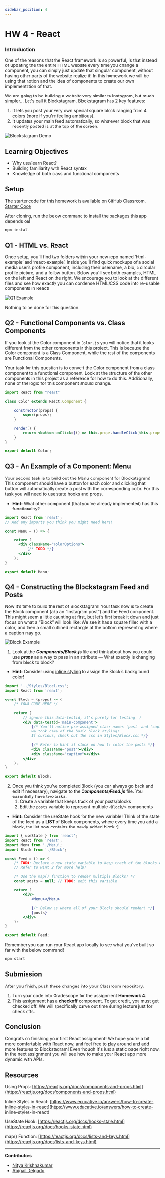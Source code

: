 ```yaml
---
sidebar_position: 4
---
```


# HW 4 - React
### Introduction

One of the reasons that the React framework is so powerful, is that instead of updating the the entire HTML website every time you change a component, you can simply just update that singular component, without having other parts of the website realize it! In this homework we will be using that notion and the idea of components to create our own implementation of that.

We are going to be building a website very similar to Instagram, but much simpler... Let's call it Blockstagram. Blockstagram has 2 key features: 

1. It lets you post your very own special square block ranging from 4 colors (more if you're feeling ambitious).
2. It updates your main feed automatically, so whatever block that was recently posted is at the top of the screen.

![Blockstagram Demo](../assets/Assignment4/demo.gif)

## Learning Objectives

- Why use/learn React?
- Building familiarity with React syntax
- Knowledge of both class and functional components

## Setup

The starter code for this homework is available on GitHub Classroom.
[Starter Code](https://classroom.github.com/a/iHnsg1G5)


After cloning, run the below command to install the packages this app depends on!
```bash
npm install
```

## Q1 - HTML vs. React

Once setup, you’ll find two folders within your new repo named ‘html-example’ and ‘react-example’. 
Inside you'll find quick mockups of a social media user’s profile component, including their username, a bio, a circular profile picture, and a follow button.
Below you'll see both examples, HTML on the left and React on the right. 
We encourage you to look at the different files and see how exactly you can condense HTML/CSS code into re-usable components in React! 

![Q1 Example](../assets/Assignment4/q1-img.png)

Nothing to be done for this question.

## Q2 - Functional Components vs. Class Components

If you look at the Color component in `Color.js` you will notice that it looks different from the other components in this project. This is because the Color component is a Class Component, while the rest of the components are Functional Components. 

Your task for this question is to convert the Color component from a class component to a functional component. Look at the structure of the other components in this project as a reference for how to do this. Additionally, none of the logic for this component should change.

```jsx
import React from "react"

class Color extends React.Component {

    constructor(props) {
        super(props);
    }

    render() {
        return <button onClick={() => this.props.handleClick(this.props.color)}>Post {this.props.color}</button>
    }
}

export default Color;
```

## Q3 - An Example of a Component: Menu

Your second task is to build out the Menu component for Blockstagram! This component should have a button for each color and clicking that button will automatically create a post with the corresponding color. For this task you will need to use state hooks and props.

- **Hint:**
    What other component (that you've already implemented) has this functionality?
    

```jsx
import React from 'react';
// Add any imports you think you might need here!

const Menu = () => { 

    return (
      <div className="colorOptions">
          {/* TODO */}
      </div>
    );
}

export default Menu;
```

## Q4 - Constructing the Blockstagram Feed and Posts

Now it’s time to build the rest of Blockstagram! Your task now is to create the Block component (aka an “instagram post”) and the Feed component. This might seem a little daunting at first, but let’s first break it down and just focus on what a “Block” will look like: We see it has a square filled with a color, and then a small outlined rectangle at the bottom representing where a caption may go.

![Block Example](../assets/Assignment4/block.png)

1. Look at the ***Components/Block.js*** file and think about how you could use ***props*** as a way to pass in an attribute — What exactly is changing from block to block?
- **Hint:**
    Consider using [inline styling](https://www.educative.io/answers/how-to-create-inline-styles-in-react) to assign the Block’s background color!
    

```jsx
import '../Styles/Block.css';
import React from 'react';

const Block = (props) => {
    /* YOUR CODE HERE */

    return (
        // ignore this data-testid, it's purely for testing :)
        <div data-testid='main-component'>
            {/* You'll notice pre-assigned class names 'post' and 'caption', 
            we took care of the basic block styling! 
            If curious, check out the css in Styles/Block.css */}

            {/* Refer to hint if stuck on how to color the posts */}
            <div className="post"></div>
            <div className="caption"></div>
        </div>
    );
}

export default Block;
```

2. Once you think you’ve completed Block (you can always go back and edit if necessary), navigate to the ***Components/Feed.js*** file. You essentially have two tasks:
    1. Create a variable that keeps track of your posts/blocks
    2. Edit the `posts` variable to represent multiple `<Block/>` components
- **Hint:** 
    Consider the useState hook for the new variable! Think of the state of the feed as a **LIST** of Block components, where every time you add a block, the list now contains the newly added block :]
    

```jsx
import { useState } from 'react';
import React from 'react';
import Menu from './Menu';
import Block from './Block';

const Feed = () => {
    /* TODO: Declare a new state variable to keep track of the blocks on your Blockstagram feed! */
    // Refer to Hint 2 for more help!

    /* Use the map() function to render multiple Blocks! */
    const posts = null; // TODO: edit this variable

    return (
        <div>
            <Menu></Menu>

            {/* Below is where all of your Blocks should render! */}
            {posts}
        </div>
    );
}

export default Feed;
```

Remember you can run your React app locally to see what you've built so far with the below command!
```bash 
npm start
```

## Submission

After you finish, push these changes into your Classroom repository.

1. Turn your code into Gradescope for the assignment **Homework 4**.
2. This assignment has a **checkoff** component. To get credit,
you must get checked off. We will specifically carve out time during lecture just for check offs.

## Conclusion

Congrats on finishing your first React assignment! We hope you're a bit more comfortable with React now, and feel free to play around and add more features to Blockstagram!
Even though it's just a static page right now, in the next assignment you will see how to make your React app more dynamic with APIs.

## Resources

Using Props: [https://reactjs.org/docs/components-and-props.html](https://reactjs.org/docs/components-and-props.html)

Inline Styles in React: [https://www.educative.io/answers/how-to-create-inline-styles-in-react](https://www.educative.io/answers/how-to-create-inline-styles-in-react)

UseState Hook: [https://reactjs.org/docs/hooks-state.html](https://reactjs.org/docs/hooks-state.html)

map() Function: [https://reactjs.org/docs/lists-and-keys.html](https://reactjs.org/docs/lists-and-keys.html)

---

**Contributors**
- [Nitya Krishnakumar](https://www.linkedin.com/in/nitya-krish/)
- [Abigail Delgado](https://www.linkedin.com/in/abigail-gee-delgado/)
